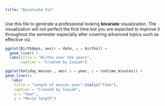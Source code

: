 ```yaml
---
title: "Bivariate Viz"
---
```


Use this file to generate a professional looking **bivariate** visualization.  The visualization will not perfect the first time but you are expected to improve it throughout the semester especially after covering advanced topics such as effective viz.

```r
ggplot(Birthdays, aes(x = date, y = births)) +
  geom_line() +
  labs(title = "Births over the years",
       caption = "Created by Isaiah")
```
```r
ggplot(holiday_movies , aes( x = year, y = runtime_minutes)) +
geom_line()+
   labs(
    title = "Length of movies over"~italic("Time"),
    caption = "Created by Isaiah", 
    x = "Year",
    y = "Movie length")  
  
```
